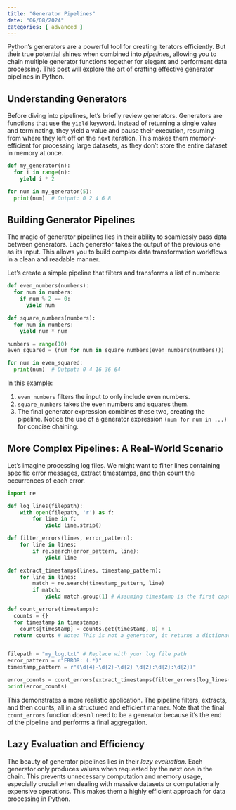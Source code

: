 ```yaml
---
title: "Generator Pipelines"
date: "06/08/2024"
categories: [ advanced ]
---
```



Python's generators are a powerful tool for creating iterators efficiently.  But their true potential shines when combined into *pipelines*, allowing you to chain multiple generator functions together for elegant and performant data processing.  This post will explore the art of crafting effective generator pipelines in Python.

## Understanding Generators

Before diving into pipelines, let's briefly review generators.  Generators are functions that use the `yield` keyword. Instead of returning a single value and terminating, they yield a value and pause their execution, resuming from where they left off on the next iteration. This makes them memory-efficient for processing large datasets, as they don't store the entire dataset in memory at once.

```python
def my_generator(n):
  for i in range(n):
    yield i * 2

for num in my_generator(5):
  print(num)  # Output: 0 2 4 6 8
```


## Building Generator Pipelines

The magic of generator pipelines lies in their ability to seamlessly pass data between generators.  Each generator takes the output of the previous one as its input. This allows you to build complex data transformation workflows in a clean and readable manner.

Let's create a simple pipeline that filters and transforms a list of numbers:


```python
def even_numbers(numbers):
  for num in numbers:
    if num % 2 == 0:
      yield num

def square_numbers(numbers):
  for num in numbers:
    yield num * num

numbers = range(10)
even_squared = (num for num in square_numbers(even_numbers(numbers)))

for num in even_squared:
  print(num)  # Output: 0 4 16 36 64
```

In this example:

1. `even_numbers` filters the input to only include even numbers.
2. `square_numbers` takes the even numbers and squares them.
3. The final generator expression combines these two, creating the pipeline.  Notice the use of a generator expression `(num for num in ...)` for concise chaining.


##  More Complex Pipelines:  A Real-World Scenario

Let's imagine processing log files.  We might want to filter lines containing specific error messages, extract timestamps, and then count the occurrences of each error.


```python
import re

def log_lines(filepath):
    with open(filepath, 'r') as f:
        for line in f:
            yield line.strip()

def filter_errors(lines, error_pattern):
    for line in lines:
        if re.search(error_pattern, line):
            yield line

def extract_timestamps(lines, timestamp_pattern):
    for line in lines:
        match = re.search(timestamp_pattern, line)
        if match:
            yield match.group(1) # Assuming timestamp is the first capture group

def count_errors(timestamps):
  counts = {}
  for timestamp in timestamps:
    counts[timestamp] = counts.get(timestamp, 0) + 1
  return counts # Note: This is not a generator, it returns a dictionary


filepath = "my_log.txt" # Replace with your log file path
error_pattern = r"ERROR: (.*)"
timestamp_pattern = r"(\d{4}-\d{2}-\d{2} \d{2}:\d{2}:\d{2})"

error_counts = count_errors(extract_timestamps(filter_errors(log_lines(filepath), error_pattern), timestamp_pattern))
print(error_counts)

```

This demonstrates a more realistic application.  The pipeline filters, extracts, and then counts, all in a structured and efficient manner.  Note that the final `count_errors` function doesn't need to be a generator because it's the end of the pipeline and performs a final aggregation.


##  Lazy Evaluation and Efficiency

The beauty of generator pipelines lies in their *lazy evaluation*.  Each generator only produces values when requested by the next one in the chain.  This prevents unnecessary computation and memory usage, especially crucial when dealing with massive datasets or computationally expensive operations.  This makes them a highly efficient approach for data processing in Python.

